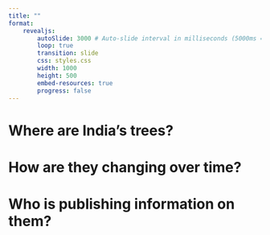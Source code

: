 ```yaml
---
title: ""
format:
    revealjs:
        autoSlide: 3000 # Auto-slide interval in milliseconds (5000ms = 5 seconds)
        loop: true
        transition: slide
        css: styles.css
        width: 1000
        height: 500
        embed-resources: true
        progress: false
---
```


# Where are India's trees? {background-image="chinnar.jpg"}


# How are they changing over time? {background-image="alstonia.jpg"}

# Who is publishing information on them?{background-image="people_bg_remove.png"}
